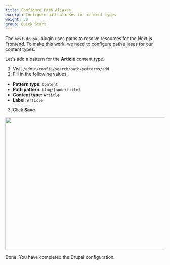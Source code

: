 ```yaml
---
title: Configure Path Aliases
excerpt: Configure path aliases for content types
weight: 50
group: Quick Start
---
```


The `next-drupal` plugin uses paths to resolve resources for the Next.js Frontend. To make this work, we need to configure path aliases for our content types.

Let's add a pattern for the **Article** content type.

1. Visit `/admin/config/search/path/patterns/add`.
2. Fill in the following values:

- **Pattern type**: `Content`
- **Path pattern**: `blog/[node:title]`
- **Content type**: `Article`
- **Label**: `Article`

3. Click **Save**

<Img
  src="/images/next-drupal-pathauto.jpg"
  width="600"
  height="420"
  layout="responsive"
  mb="10"
/>

Done. You have completed the Drupal configuration.

